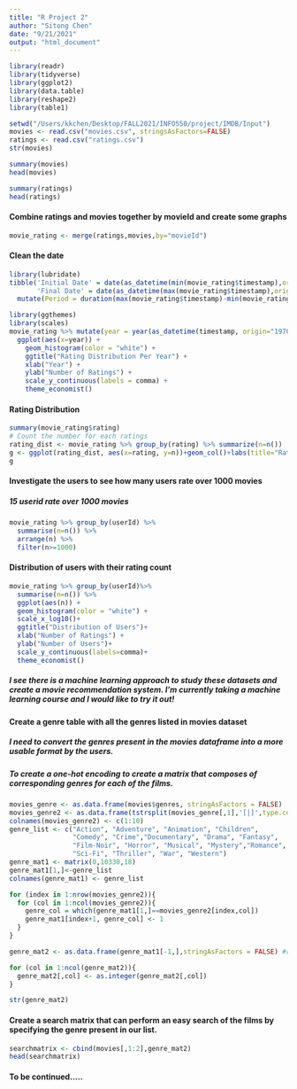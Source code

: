 ```yaml
---
title: "R Project 2"
author: "Sitong Chen"
date: "9/21/2021"
output: "html_document"
---
```


```r
library(readr)
library(tidyverse)
library(ggplot2)
library(data.table)
library(reshape2)
library(table1)
```

```r
setwd("/Users/kkchen/Desktop/FALL2021/INFO550/project/IMDB/Input")
movies <- read.csv("movies.csv", stringsAsFactors=FALSE)
ratings <- read.csv("ratings.csv")
str(movies)
```

```r
summary(movies)
head(movies)
```

```r
summary(ratings)
head(ratings)
```
#### Combine ratings and movies together by movieId and create some graphs
```r
movie_rating <- merge(ratings,movies,by="movieId")
```

#### Clean the date
```r
library(lubridate)
tibble('Initial Date' = date(as_datetime(min(movie_rating$timestamp),origin="1970-01-01")),
       'Final Date' = date(as_datetime(max(movie_rating$timestamp),origin="1970-01-01"))) %>%
  mutate(Period = duration(max(movie_rating$timestamp)-min(movie_rating$timestamp)))
```

```r
library(ggthemes)
library(scales)
movie_rating %>% mutate(year = year(as_datetime(timestamp, origin="1970-01-01"))) %>%
  ggplot(aes(x=year)) +
    geom_histogram(color = "white") + 
    ggtitle("Rating Distribution Per Year") +
    xlab("Year") +
    ylab("Number of Ratings") +
    scale_y_continuous(labels = comma) + 
    theme_economist()
```

#### Rating Distribution
```r
summary(movie_rating$rating)
# Count the number for each ratings
rating_dist <- movie_rating %>% group_by(rating) %>% summarize(n=n())
g <- ggplot(rating_dist, aes(x=rating, y=n))+geom_col()+labs(title="Ratings Distribution", y="Count",x="Ratings")
g
```

#### Investigate the users to see how many users rate over 1000 movies
##### 15 userid rate over 1000 movies
```r
movie_rating %>% group_by(userId) %>%
  summarise(n=n()) %>% 
  arrange(n) %>%
  filter(n>=1000)
```

#### Distribution of users with their rating count
```r
movie_rating %>% group_by(userId)%>%
  summarise(n=n()) %>%
  ggplot(aes(n)) + 
  geom_histogram(color = "white") + 
  scale_x_log10()+
  ggtitle("Distribution of Users")+
  xlab("Number of Ratings") +
  ylab("Number of Users")+
  scale_y_continuous(labels=comma)+
  theme_economist()


```



##### I see there is a machine learning approach to study these datasets and create a movie recommendation system. I'm currently taking a machine learning course and I would like to try it out!
#### Create a genre table with all the genres listed in movies dataset
##### I need to convert the genres present in the movies dataframe into a more usable format by the users.
##### To create a one-hot encoding to create a matrix that composes of corresponding genres for each of the films. 
```r
movies_genre <- as.data.frame(movies$genres, stringAsFactors = FALSE)
movies_genre2 <- as.data.frame(tstrsplit(movies_genre[,1],'[|]',type.convert = TRUE),stringAsFactors = FALSE)
colnames(movies_genre2) <- c(1:10)
genre_list <- c("Action", "Adventure", "Animation", "Children", 
                "Comedy", "Crime","Documentary", "Drama", "Fantasy",
                "Film-Noir", "Horror", "Musical", "Mystery","Romance",
                "Sci-Fi", "Thriller", "War", "Western")
genre_mat1 <- matrix(0,10330,18)
genre_mat1[1,]<-genre_list
colnames(genre_mat1) <- genre_list

for (index in 1:nrow(movies_genre2)){
  for (col in 1:ncol(movies_genre2)){
    genre_col = which(genre_mat1[1,]==movies_genre2[index,col])
    genre_mat1[index+1, genre_col] <- 1
  }
}

genre_mat2 <- as.data.frame(genre_mat1[-1,],stringAsFactors = FALSE) #remove the first row of genre list

for (col in 1:ncol(genre_mat2)){
  genre_mat2[,col] <- as.integer(genre_mat2[,col])
}

str(genre_mat2)
```


#### Create a search matrix that can perform an easy search of the films by specifying the genre present in our list. 
```r
searchmatrix <- cbind(movies[,1:2],genre_mat2)
head(searchmatrix)
```


#### To be continued.....